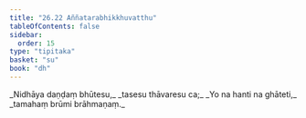 ```yaml
---
title: "26.22 Aññatarabhikkhuvatthu"
tableOfContents: false
sidebar:
  order: 15
type: "tipitaka"
basket: "su"
book: "dh"
---
```



<DynamicBreadcrumb />

<Division number="405" book="dh">

<Paragraph number="433" type="verses" book="dh">
_Nidhāya daṇḍaṃ bhūtesu,_  
_tasesu thāvaresu ca;_  
_Yo na hanti na ghāteti,_  
_tamahaṃ brūmi brāhmaṇaṃ._
</Paragraph>
</Division>